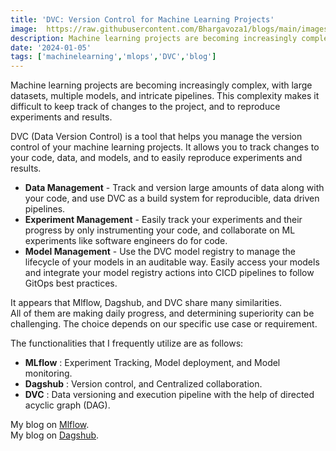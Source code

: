 ```yaml
---
title: 'DVC: Version Control for Machine Learning Projects'
image:  https://raw.githubusercontent.com/Bhargavoza1/blogs/main/images/dvc/dvc.png
description: Machine learning projects are becoming increasingly complex, with large datasets, multiple models, and intricate pipelines.This complexity makes it difficult...
date: '2024-01-05'
tags: ['machinelearning','mlops','DVC','blog']
---
```



Machine learning projects are becoming increasingly complex, with large datasets, multiple models, and intricate pipelines. 
This complexity makes it difficult to keep track of changes to the project, and to reproduce experiments and results.
<CustomImage src="https://raw.githubusercontent.com/Bhargavoza1/blogs/main/images/dvc/dvc.png"  alt="biological neuron" height={512} width={1000} />

DVC (Data Version Control) is a tool that helps you manage the version control of your machine learning projects. It allows you to track changes to your code, data, and models, and to easily reproduce experiments and results.

- **Data Management** - Track and version large amounts of data along with your code, and use DVC as a build system for reproducible, data driven pipelines.
- **Experiment Management** - Easily track your experiments and their progress by only instrumenting your code, and collaborate on ML experiments like software engineers do for code.
- **Model Management** - Use the DVC model registry to manage the lifecycle of your models in an auditable way. Easily access your models and integrate your model registry actions into CICD pipelines to follow GitOps best practices.

It appears that Mlflow, Dagshub, and DVC share many similarities.  
All of them are making daily progress, and determining superiority can be challenging. The choice depends on our specific use case or requirement.

The functionalities that I frequently utilize are as follows:
- **MLflow** : Experiment Tracking, Model deployment, and Model monitoring.
- **Dagshub** : Version control, and Centralized collaboration.
- **DVC** : Data versioning and execution pipeline with the help of directed acyclic graph (DAG).

My blog on [Mlflow](https://bhargavoza.com/blogs/Mlflow%20from%20my%20point%20of%20view).  
My blog on [Dagshub](https://bhargavoza.com/blogs/What%20is%20Dagshub).